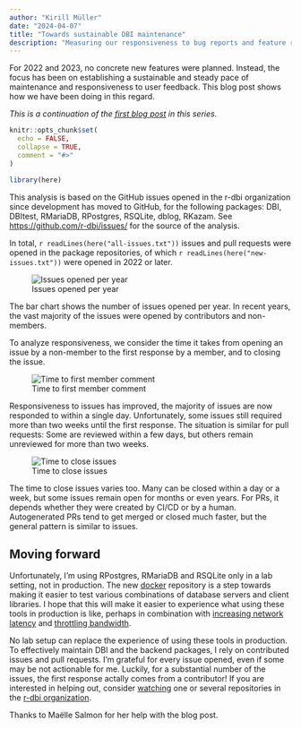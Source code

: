```yaml
---
author: "Kirill Müller"
date: "2024-04-07"
title: "Towards sustainable DBI maintenance"
description: "Measuring our responsiveness to bug reports and feature requests, calling for contributions"
---
```


For 2022 and 2023, no concrete new features were planned.
Instead, the focus has been on establishing a sustainable and steady pace of maintenance and responsiveness to user feedback.
This blog post shows how we have been doing in this regard.

_This is a continuation of the [first blog post](https://r-dbi.org/blog/dbi-4-1/) in this series._

```r
knitr::opts_chunk$set(
  echo = FALSE,
  collapse = TRUE,
  comment = "#>"
)

library(here)
```

This analysis is based on the GitHub issues opened in the r-dbi organization since development has moved to GitHub, for the following packages: DBI, DBItest, RMariaDB, RPostgres, RSQLite, dblog, RKazam.
See <https://github.com/r-dbi/issues/> for the source of the analysis.

In total, `r readLines(here("all-issues.txt"))` issues and pull requests were opened in the package repositories, of which `r readLines(here("new-issues.txt"))` were opened in 2022 or later.

![Issues opened per year](issues_per_year.png)

The bar chart shows the number of issues opened per year.
In recent years, the vast majority of the issues were opened by contributors and non-members.

To analyze responsiveness, we consider the time it takes from opening an issue by a non-member to the first response by a member, and to closing the issue.

![Time to first member comment](time_to_first_response.png)

Responsiveness to issues has improved, the majority of issues are now responded to within a single day.
Unfortunately, some issues still required more than two weeks until the first response.
The situation is similar for pull requests: Some are reviewed within a few days, but others remain unreviewed for more than two weeks.

![Time to close issues](time_to_close.png)

The time to close issues varies too.
Many can be closed within a day or a week, but some issues remain open for months or even years.
For PRs, it depends whether they were created by CI/CD or by a human.
Autogenerated PRs tend to get merged or closed much faster, but the general pattern is similar to issues.

## Moving forward

Unfortunately, I'm using RPostgres, RMariaDB and RSQLite only in a lab setting, not in production.
The new [docker](https://github.com/r-dbi/docker) repository is a step towards making it easier to test various combinations of database servers and client libraries.
I hope that this will make it easier to experience what using these tools in production is like, perhaps in combination with [increasing network latency](https://medium.com/@kazushi/simulate-high-latency-network-using-docker-containerand-tc-commands-a3e503ea4307) and [throttling bandwidth](https://www.sitespeed.io/documentation/throttle/).

No lab setup can replace the experience of using these tools in production.
To effectively maintain DBI and the backend packages, I rely on contributed issues and pull requests.
I'm grateful for every issue opened, even if some may be not actionable for me.
Luckily, for a substantial number of the issues, the first response actally comes from a contributor!
If you are interested in helping out, consider [watching](https://docs.github.com/en/account-and-profile/managing-subscriptions-and-notifications-on-github/setting-up-notifications/configuring-notifications#configuring-your-watch-settings-for-an-individual-repository) one or several repositories in the [r-dbi organization](https://github.com/r-dbi/).

Thanks to Maëlle Salmon for her help with the blog post.
